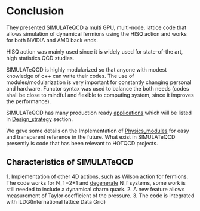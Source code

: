 =Conclusion=


They presented SIMULATeQCD a multi GPU, multi-node, lattice code that allows simulation of dynamical fermions using the HISQ action and works for both NVIDIA and AMD back ends. 

HISQ action was mainly used since it is widely used for state-of-the art, high statistics QCD studies.

SIMULATeQCD is highly modularized so that anyone with modest knowledge of c++ can write their codes. The use of modules/modularization is very important for constantly changing personal and hardware. Functor syntax was used to balance the both needs (codes shall be close to mindful and flexible to computing system, since it improves the performance).

SIMULATeQCD has many production ready [[applications]] which will be listed in [[Design_strategy]] section. 

We gave some details on the Implementation of [[Physics_modules]] for easy and transparent reference in the future. What exist in SIMULATeQCD presently is code that has been relevant to HOTQCD projects.

==Characteristics of SIMULATeQCD==

1. Implementation of other 4D actions, such as Wilson action for fermions. The code works for N_f =2+1 and [[degenerate]] N_f systems, some work is still needed to include a dynamical charm quark.
2. A new feature allows measurement of Taylor coefficient of the pressure. 
3. The code is integrated with ILDG(International lattice Data Grid)

